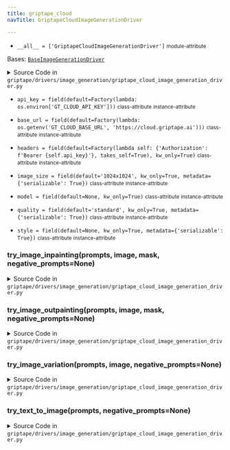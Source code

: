 ```yaml
---
title: griptape_cloud
navTitle: GriptapeCloudImageGenerationDriver

---
```


-   `__all__ = ['GriptapeCloudImageGenerationDriver']` <small>module-attribute</small>  <span id="griptape.drivers.image_generation.griptape_cloud.__all__"></span> 

<span id="griptape.drivers.image_generation.griptape_cloud.GriptapeCloudImageGenerationDriver"></span>

Bases:
 [`BaseImageGenerationDriver`](./#griptape.drivers.image_generation.BaseImageGenerationDriver "BaseImageGenerationDriver (griptape.drivers.image_generation.BaseImageGenerationDriver)")

<details><summary>Source Code in <code>griptape&#47;drivers&#47;image_generation&#47;griptape_cloud_image_generation_driver.py</code></summary>

```python
@define
class GriptapeCloudImageGenerationDriver(BaseImageGenerationDriver):
    model: Optional[str] = field(default=None, kw_only=True)
    base_url: str = field(
        default=Factory(lambda: os.getenv("GT_CLOUD_BASE_URL", "https://cloud.griptape.ai")),
    )
    api_key: str = field(default=Factory(lambda: os.environ["GT_CLOUD_API_KEY"]))
    headers: dict = field(
        default=Factory(lambda self: {"Authorization": f"Bearer {self.api_key}"}, takes_self=True), kw_only=True
    )
    style: Optional[str] = field(default=None, kw_only=True, metadata={"serializable": True})
    quality: Literal["standard", "hd"] = field(default="standard", kw_only=True, metadata={"serializable": True})
    image_size: Literal["1024x1024", "1024x1792", "1792x1024"] = field(
        default="1024x1024", kw_only=True, metadata={"serializable": True}
    )

    def try_text_to_image(self, prompts: list[str], negative_prompts: Optional[list[str]] = None) -> ImageArtifact:
        url = griptape_cloud_url(self.base_url, "api/images/generations")

        response = requests.post(
            url,
            headers=self.headers,
            json={
                "prompts": prompts,
                "driver_configuration": {
                    "model": self.model,
                    "image_size": self.image_size,
                    "quality": self.quality,
                    "style": self.style,
                },
            },
        )
        response.raise_for_status()
        response = response.json()

        return ImageArtifact.from_dict(response["artifact"])

    def try_image_variation(
        self,
        prompts: list[str],
        image: ImageArtifact,
        negative_prompts: Optional[list[str]] = None,
    ) -> ImageArtifact:
        raise NotImplementedError(f"{self.__class__.__name__} does not support image variation")

    def try_image_inpainting(
        self,
        prompts: list[str],
        image: ImageArtifact,
        mask: ImageArtifact,
        negative_prompts: Optional[list[str]] = None,
    ) -> ImageArtifact:
        raise NotImplementedError(f"{self.__class__.__name__} does not support inpainting")

    def try_image_outpainting(
        self,
        prompts: list[str],
        image: ImageArtifact,
        mask: ImageArtifact,
        negative_prompts: Optional[list[str]] = None,
    ) -> ImageArtifact:
        raise NotImplementedError(f"{self.__class__.__name__} does not support outpainting")
```

</details>

-   `api_key = field(default=Factory(lambda: os.environ['GT_CLOUD_API_KEY']))` <small>class-attribute</small> <small>instance-attribute</small>  <span id="griptape.drivers.image_generation.griptape_cloud.GriptapeCloudImageGenerationDriver.api_key"></span> 

-   `base_url = field(default=Factory(lambda: os.getenv('GT_CLOUD_BASE_URL', 'https://cloud.griptape.ai')))` <small>class-attribute</small> <small>instance-attribute</small>  <span id="griptape.drivers.image_generation.griptape_cloud.GriptapeCloudImageGenerationDriver.base_url"></span> 

-   `headers = field(default=Factory(lambda self: {'Authorization': f'Bearer {self.api_key}'}, takes_self=True), kw_only=True)` <small>class-attribute</small> <small>instance-attribute</small>  <span id="griptape.drivers.image_generation.griptape_cloud.GriptapeCloudImageGenerationDriver.headers"></span> 

-   `image_size = field(default='1024x1024', kw_only=True, metadata={'serializable': True})` <small>class-attribute</small> <small>instance-attribute</small>  <span id="griptape.drivers.image_generation.griptape_cloud.GriptapeCloudImageGenerationDriver.image_size"></span> 

-   `model = field(default=None, kw_only=True)` <small>class-attribute</small> <small>instance-attribute</small>  <span id="griptape.drivers.image_generation.griptape_cloud.GriptapeCloudImageGenerationDriver.model"></span> 

-   `quality = field(default='standard', kw_only=True, metadata={'serializable': True})` <small>class-attribute</small> <small>instance-attribute</small>  <span id="griptape.drivers.image_generation.griptape_cloud.GriptapeCloudImageGenerationDriver.quality"></span> 

-   `style = field(default=None, kw_only=True, metadata={'serializable': True})` <small>class-attribute</small> <small>instance-attribute</small>  <span id="griptape.drivers.image_generation.griptape_cloud.GriptapeCloudImageGenerationDriver.style"></span> 

<span id="griptape.drivers.image_generation.griptape_cloud.GriptapeCloudImageGenerationDriver.try_image_inpainting"></span>

### try_image_inpainting(prompts, image, mask, negative_prompts=None)

<details><summary>Source Code in <code>griptape&#47;drivers&#47;image_generation&#47;griptape_cloud_image_generation_driver.py</code></summary>

```python
def try_image_inpainting(
    self,
    prompts: list[str],
    image: ImageArtifact,
    mask: ImageArtifact,
    negative_prompts: Optional[list[str]] = None,
) -> ImageArtifact:
    raise NotImplementedError(f"{self.__class__.__name__} does not support inpainting")
```

</details>

<span id="griptape.drivers.image_generation.griptape_cloud.GriptapeCloudImageGenerationDriver.try_image_outpainting"></span>

### try_image_outpainting(prompts, image, mask, negative_prompts=None)

<details><summary>Source Code in <code>griptape&#47;drivers&#47;image_generation&#47;griptape_cloud_image_generation_driver.py</code></summary>

```python
def try_image_outpainting(
    self,
    prompts: list[str],
    image: ImageArtifact,
    mask: ImageArtifact,
    negative_prompts: Optional[list[str]] = None,
) -> ImageArtifact:
    raise NotImplementedError(f"{self.__class__.__name__} does not support outpainting")
```

</details>

<span id="griptape.drivers.image_generation.griptape_cloud.GriptapeCloudImageGenerationDriver.try_image_variation"></span>

### try_image_variation(prompts, image, negative_prompts=None)

<details><summary>Source Code in <code>griptape&#47;drivers&#47;image_generation&#47;griptape_cloud_image_generation_driver.py</code></summary>

```python
def try_image_variation(
    self,
    prompts: list[str],
    image: ImageArtifact,
    negative_prompts: Optional[list[str]] = None,
) -> ImageArtifact:
    raise NotImplementedError(f"{self.__class__.__name__} does not support image variation")
```

</details>

<span id="griptape.drivers.image_generation.griptape_cloud.GriptapeCloudImageGenerationDriver.try_text_to_image"></span>

### try_text_to_image(prompts, negative_prompts=None)

<details><summary>Source Code in <code>griptape&#47;drivers&#47;image_generation&#47;griptape_cloud_image_generation_driver.py</code></summary>

```python
def try_text_to_image(self, prompts: list[str], negative_prompts: Optional[list[str]] = None) -> ImageArtifact:
    url = griptape_cloud_url(self.base_url, "api/images/generations")

    response = requests.post(
        url,
        headers=self.headers,
        json={
            "prompts": prompts,
            "driver_configuration": {
                "model": self.model,
                "image_size": self.image_size,
                "quality": self.quality,
                "style": self.style,
            },
        },
    )
    response.raise_for_status()
    response = response.json()

    return ImageArtifact.from_dict(response["artifact"])
```

</details>
